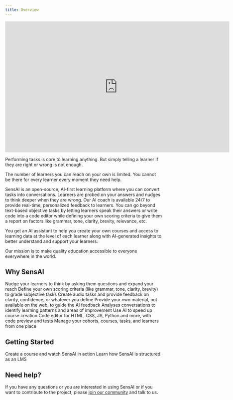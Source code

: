 ```yaml
---
title: Overview
---
```


<iframe
  width="720"
  height="420"
  src="https://www.youtube.com/embed/fcS4DZUAjYk"
  title="SensAI - An Open-Source, AI-First Learning Platform"
  frameborder="0"
  allow="accelerometer; autoplay; clipboard-write; encrypted-media; gyroscope; picture-in-picture"
  allowfullscreen
></iframe>

Performing tasks is core to learning anything. But simply telling a learner if they are right or wrong is not enough.

The number of learners you can reach on your own is limited. You cannot be there for every learner every moment they need help.

SensAI is an open-source, AI-first learning platform where you can convert tasks into conversations. Learners are probed on your answers and nudges to think deeper when they are wrong. Our AI coach is available 24/7 to provide real-time, personalized feedback to learners. You can go beyond text-based objective tasks by letting learners speak their answers or write code into a code editor while defining your own scoring criteria to give them a report on factors like grammar, tone, clarity, brevity, relevance, etc.

You get an AI assistant to help you create your own courses and access to learning data at the level of each learner along with AI-generated insights to better understand and support your learners.

Our mission is to make quality education accessible to everyone everywhere in the world.


## Why SensAI

<CardGroup cols={2} rows={2}>
  <Card
    title="Convert tasks into conversations"
    icon="chalkboard-user"
  >
    Nudge your learners to think by asking them questions and expand your reach
  </Card>
  <Card
    title="Evaluate subjective tasks"
    icon="clipboard-check"
  >
    Define your own scoring criteria (like grammar, tone, clarity, brevity) to grade subjective tasks 
  </Card>
  <Card
    title="Go beyond text"
    icon="microphone"
  >
    Create audio tasks and provide feedback on clarity, confidence, or whatever you define
  </Card>
  <Card
    title="Proprietary content"
    icon="book"
  >
    Provide your own material, not available on the web, to guide the AI feedback
  </Card>
  <Card
    title="AI insights"
    icon="chart-mixed"
  >
    Analyses conversations to identify learning patterns and areas of improvement
  </Card>
  <Card
    title="AI assistant"
    icon="robot"
  >
    Use AI to speed up course creation
  </Card>
  <Card
    title="Tailored for coding"
    icon="code"
  >
    Code editor for HTML, CSS, JS, Python and more, with code preview and tests
  </Card>
  <Card
    title="Learning Management System"
    icon="graduation-cap"
  >
    Manage your cohorts, courses, tasks, and learners from one place
  </Card>
</CardGroup>

## Getting Started

<CardGroup cols={2}>
  <Card
    title="Quickstart"
    icon="pen-to-square"
    href="./quickstart"
  >
    Create a course and watch SensAI in action
  </Card>
  <Card
    title="Glossary"
    icon="book-open"
    href="./glossary"
  >
    Learn how SensAI is structured as an LMS
  </Card>
</CardGroup>

## Need help?

If you have any questions or you are interested in using SensAI or if you want to contribute to the project, please [join our community](https://chat.whatsapp.com/LmiulDbWpcXIgqNK6fZyxe) and talk to us.
